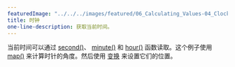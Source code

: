 ---
featuredImage: "../../../images/featured/06_Calculating_Values-04_Clock-thumbnail.png"
title: 时钟
one-line-description: 获取当前时间。
---

当前时间可以通过
<a href="https://p5js.org/reference/#/p5/second" target="_blank">second()</a>、
<a href="https://p5js.org/reference/#/p5/minute" target="_blank">minute()</a>
和 <a href="https://p5js.org/reference/#/p5/hour" target="_blank">hour()</a>
函数读取。这个例子使用
<a href="https://p5js.org/reference/#/p5/map" target="_blank">map()</a>
来计算时针的角度。然后使用
<a href="https://p5js.org/reference/#group-Transform" target="_blank">变换</a>
来设置它们的位置。
